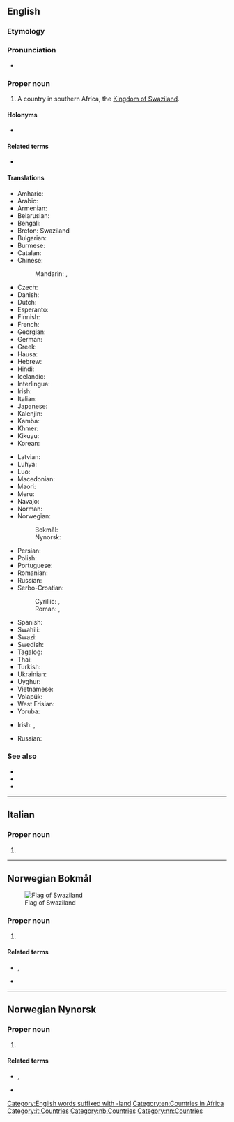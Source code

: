 ==English==
{{wikipedia}}

===Etymology===
{{compound|en|Swazi|land}}

===Pronunciation===
* {{IPA|/ˈswɑːziˌlænd/|lang=en}}

===Proper noun===
{{en-proper noun}}

# {{senseid|en|Q1050}}A country in southern Africa, the [[Kingdom of Swaziland]].

====Holonyms====
* {{l|en|Subsahara}}

====Related terms====
* {{l|en|Swazilander}}

====Translations====
{{trans-top|id=Q1050|Kingdom of Swaziland}}
* Amharic: {{t|am|ስዋዚላንድ}}
* Arabic: {{t|ar|سُوَازِيلَانْدَ|tr=suwazilanda}}
* Armenian: {{t|hy|Սվազիլենդ}}
* Belarusian: {{t|be|Свазіле́нд|m}}
* Bengali: {{t|bn|সোয়াজিল্যান্ড}}
* Breton: Swaziland
* Bulgarian: {{t|bg|Свазиле́нд|m}}
* Burmese: {{t|my|ဆွာဇီလန်}}
* Catalan: {{t+|ca|Swazilàndia|f}}
* Chinese:
*: Mandarin: {{t+|cmn|斯威士蘭}}, {{t+|cmn|斯威士兰|tr=Sīwēishìlán}}
* Czech: {{t+|cs|Svazijsko|n}}
* Danish: {{t|da|Swaziland}}
* Dutch: {{t+|nl|Swaziland}}
* Esperanto: {{t+|eo|Svazilando}}
* Finnish: {{t+|fi|Swazimaa}}
* French: {{t+|fr|Swaziland|m}}
* Georgian: {{t|ka|სვაზილენდი}}
* German: {{t+|de|Swasiland}}
* Greek: {{t+|el|Σουαζιλάνδη|f}}
* Hausa: {{t|ha|Suwazilan}}
* Hebrew: {{t|he|סוואזילנד}}
* Hindi: {{t|hi|स्वाजीलैंड|tr=svājīlaiṇḍ}}
* Icelandic: {{t+|is|Svasíland|n}}
* Interlingua: {{t|ia|Swazilandia}}
* Irish: {{t|ga|Suasalainn|f|alt=An tSuasalainn}}
* Italian: {{t+|it|Swaziland|m}}
* Japanese: {{t+|ja|スワジランド|tr=Suwajirando}}
* Kalenjin: {{t|kln|Uswazi}}
* Kamba: {{t|kam|Uswasi}}
* Khmer: {{t|km|ស្វាស៊ីឡង់}}
* Kikuyu: {{t|ki|Uswathi}}
* Korean: {{t+|ko|스와질란드|tr=Seuwajillandeu}}
{{trans-mid}}
* Latvian: {{t|lv|Svazilenda|f}}
* Luhya: {{t|luy|Buswazi}}
* Luo: {{t|luo|Swazi}}
* Macedonian: {{t|mk|Сва́зиленд|m}}
* Maori: {{t|mi|Warerangi}}
* Meru: {{t|mer|Uswathi}}
* Navajo: {{t|nv|Swáazi Dineʼé bikéyah|sc=Latn}}
* Norman: {{t|nrf|Swaziland|m}}
* Norwegian:
*: Bokmål: {{t+|nb|Swaziland}}
*: Nynorsk: {{t+|nn|Swaziland}}
* Persian: {{t|fa|سوازیلند}}
* Polish: {{t+|pl|Suazi}}
* Portuguese: {{t+|pt|Suazilândia}}
* Romanian: {{t|ro|Swaziland|n}}
* Russian: {{t+|ru|Свазиле́нд|m}}
* Serbo-Croatian:
*: Cyrillic: {{t|sh|Сва̏зи}}, {{t|sh|Свазиленд}}
*: Roman: {{t+|sh|Svȁzi}}, {{t|sh|Svazilend}}
* Spanish: {{t+|es|Suazilandia|f}}
* Swahili: {{t+|sw|Uswazi}}
* Swazi: {{t|ss|káNgwane}}
* Swedish: {{t+|sv|Swaziland}}
* Tagalog: {{t|tl|Swasilandya}}
* Thai: {{t+|th|สวาซิแลนด์}}
* Turkish: {{t+|tr|Svaziland}}
* Ukrainian: {{t+|uk|Свазіле́нд|m}}
* Uyghur: {{t|ug|سۋازىلاند}}
* Vietnamese: {{t|vi|Xoa-di-len}}
* Volapük: {{t+|vo|Svasiyän}}
* West Frisian: {{t|fy|Swazilân}}
* Yoruba: {{t|yo|Saṣiland}}
{{trans-bottom}}

{{trans-top|attributive form - relating to Swaziland}}
* Irish: {{t|ga|Suasalannach}}, {{t|ga|Suasalainne|alt=Na Suasalainne}}
{{trans-mid}}
* Russian: {{t|ru|свазиле́ндский}}
{{trans-bottom}}

===See also===
* {{l|en|Mbabane}}
* {{l|en|Lobamba}}
* {{l|en|Appendix:Countries of the world|Countries of the world}}

[[Category:English words suffixed with -land]]
[[Category:en:Countries in Africa]]

----

==Italian==
{{wikipedia|lang=it}}

===Proper noun===
{{it-proper noun|m}}

# {{l|en|Swaziland}}

[[Category:it:Countries]]

----

==Norwegian Bokmål==
{{wikipedia|lang=no}}
[[File:Flag of Swaziland.svg|thumb|Flag of Swaziland]]

===Proper noun===
{{head|nb|proper noun}}

# {{l|en|Swaziland}}

====Related terms====
* {{l|nb|swazilender}}, {{l|nb|swazilending}}
* {{l|nb|swazilandsk}}

[[Category:nb:Countries]]

----

==Norwegian Nynorsk==

===Proper noun===
{{wikipedia|lang=nn}}
{{head|nn|proper noun}}

# {{l|en|Swaziland}}

====Related terms====
* {{l|nn|swazilendar}}, {{l|nn|swazilending}}
* {{l|nn|swazilandsk}}

[[Category:nn:Countries]]